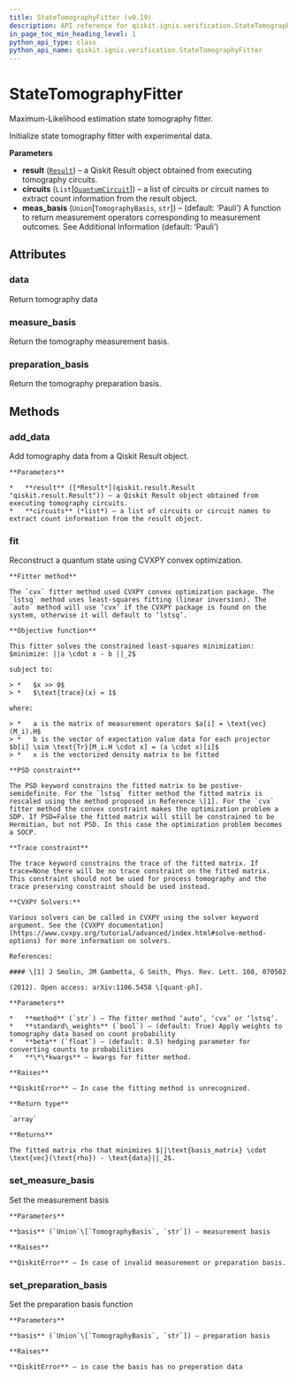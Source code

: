 ```yaml
---
title: StateTomographyFitter (v0.19)
description: API reference for qiskit.ignis.verification.StateTomographyFitter in qiskit v0.19
in_page_toc_min_heading_level: 1
python_api_type: class
python_api_name: qiskit.ignis.verification.StateTomographyFitter
---
```


# StateTomographyFitter

<Class id="qiskit.ignis.verification.StateTomographyFitter" isDedicatedPage={true} github="https://github.com/qiskit-community/qiskit-ignis/tree/stable/0.3/qiskit/ignis/verification/tomography/fitters/state_fitter.py" signature="StateTomographyFitter(result, circuits, meas_basis='Pauli')" modifiers="class">
  Maximum-Likelihood estimation state tomography fitter.

  Initialize state tomography fitter with experimental data.

  **Parameters**

  *   **result** ([`Result`](qiskit.result.Result "qiskit.result.result.Result")) – a Qiskit Result object obtained from executing tomography circuits.
  *   **circuits** (`List`\[[`QuantumCircuit`](qiskit.circuit.QuantumCircuit "qiskit.circuit.quantumcircuit.QuantumCircuit")]) – a list of circuits or circuit names to extract count information from the result object.
  *   **meas\_basis** (`Union`\[`TomographyBasis`, `str`]) – (default: ‘Pauli’) A function to return measurement operators corresponding to measurement outcomes. See Additional Information (default: ‘Pauli’)

  ## Attributes

  <span id="statetomographyfitter-data" />

  ### data

  <Attribute id="qiskit.ignis.verification.StateTomographyFitter.data">
    Return tomography data
  </Attribute>

  <span id="statetomographyfitter-measure-basis" />

  ### measure\_basis

  <Attribute id="qiskit.ignis.verification.StateTomographyFitter.measure_basis">
    Return the tomography measurement basis.
  </Attribute>

  <span id="statetomographyfitter-preparation-basis" />

  ### preparation\_basis

  <Attribute id="qiskit.ignis.verification.StateTomographyFitter.preparation_basis">
    Return the tomography preparation basis.
  </Attribute>

  ## Methods

  <span id="statetomographyfitter-add-data" />

  ### add\_data

  <Function id="qiskit.ignis.verification.StateTomographyFitter.add_data" signature="StateTomographyFitter.add_data(result, circuits)">
    Add tomography data from a Qiskit Result object.

    **Parameters**

    *   **result** ([*Result*](qiskit.result.Result "qiskit.result.Result")) – a Qiskit Result object obtained from executing tomography circuits.
    *   **circuits** (*list*) – a list of circuits or circuit names to extract count information from the result object.
  </Function>

  <span id="statetomographyfitter-fit" />

  ### fit

  <Function id="qiskit.ignis.verification.StateTomographyFitter.fit" signature="StateTomographyFitter.fit(method='auto', standard_weights=True, beta=0.5, **kwargs)">
    Reconstruct a quantum state using CVXPY convex optimization.

    **Fitter method**

    The `cvx` fitter method used CVXPY convex optimization package. The `lstsq` method uses least-squares fitting (linear inversion). The `auto` method will use ‘cvx’ if the CVXPY package is found on the system, otherwise it will default to ‘lstsq’.

    **Objective function**

    This fitter solves the constrained least-squares minimization: $minimize: ||a \cdot x - b ||_2$

    subject to:

    > *   $x >> 0$
    > *   $\text{trace}(x) = 1$

    where:

    > *   a is the matrix of measurement operators $a[i] = \text{vec}(M_i).H$
    > *   b is the vector of expectation value data for each projector $b[i] \sim \text{Tr}[M_i.H \cdot x] = (a \cdot x)[i]$
    > *   x is the vectorized density matrix to be fitted

    **PSD constraint**

    The PSD keyword constrains the fitted matrix to be postive-semidefinite. For the `lstsq` fitter method the fitted matrix is rescaled using the method proposed in Reference \[1]. For the `cvx` fitter method the convex constraint makes the optimization problem a SDP. If PSD=False the fitted matrix will still be constrained to be Hermitian, but not PSD. In this case the optimization problem becomes a SOCP.

    **Trace constraint**

    The trace keyword constrains the trace of the fitted matrix. If trace=None there will be no trace constraint on the fitted matrix. This constraint should not be used for process tomography and the trace preserving constraint should be used instead.

    **CVXPY Solvers:**

    Various solvers can be called in CVXPY using the solver keyword argument. See the [CVXPY documentation](https://www.cvxpy.org/tutorial/advanced/index.html#solve-method-options) for more information on solvers.

    References:

    #### \[1] J Smolin, JM Gambetta, G Smith, Phys. Rev. Lett. 108, 070502

    (2012). Open access: arXiv:1106.5458 \[quant-ph].

    **Parameters**

    *   **method** (`str`) – The fitter method ‘auto’, ‘cvx’ or ‘lstsq’.
    *   **standard\_weights** (`bool`) – (default: True) Apply weights to tomography data based on count probability
    *   **beta** (`float`) – (default: 0.5) hedging parameter for converting counts to probabilities
    *   **\*\*kwargs** – kwargs for fitter method.

    **Raises**

    **QiskitError** – In case the fitting method is unrecognized.

    **Return type**

    `array`

    **Returns**

    The fitted matrix rho that minimizes $||\text{basis_matrix} \cdot \text{vec}(\text{rho}) - \text{data}||_2$.
  </Function>

  <span id="statetomographyfitter-set-measure-basis" />

  ### set\_measure\_basis

  <Function id="qiskit.ignis.verification.StateTomographyFitter.set_measure_basis" signature="StateTomographyFitter.set_measure_basis(basis)">
    Set the measurement basis

    **Parameters**

    **basis** (`Union`\[`TomographyBasis`, `str`]) – measurement basis

    **Raises**

    **QiskitError** – In case of invalid measurement or preparation basis.
  </Function>

  <span id="statetomographyfitter-set-preparation-basis" />

  ### set\_preparation\_basis

  <Function id="qiskit.ignis.verification.StateTomographyFitter.set_preparation_basis" signature="StateTomographyFitter.set_preparation_basis(basis)">
    Set the preparation basis function

    **Parameters**

    **basis** (`Union`\[`TomographyBasis`, `str`]) – preparation basis

    **Raises**

    **QiskitError** – in case the basis has no preperation data
  </Function>
</Class>

